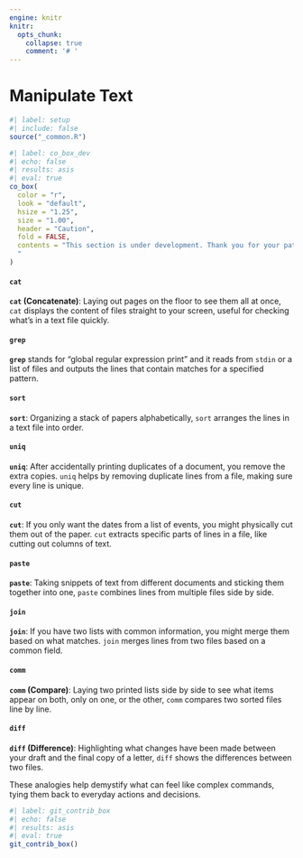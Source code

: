 ```yaml
---
engine: knitr
knitr:
  opts_chunk: 
    collapse: true
    comment: '# '
---
```


# Manipulate Text {.unnumbered}

```r
#| label: setup
#| include: false
source("_common.R")
```

```r
#| label: co_box_dev
#| echo: false
#| results: asis
#| eval: true
co_box(
  color = "r",
  look = "default", 
  hsize = "1.25", 
  size = "1.00", 
  header = "Caution", 
  fold = FALSE,
  contents = "This section is under development. Thank you for your patience.
  "
)
```

#### `cat` {#sec-cat}

**`cat` (Concatenate)**: Laying out pages on the floor to see them all at once, `cat` displays the content of files straight to your screen, useful for checking what's in a text file quickly.

#### `grep` {#sec-grep}

**`grep`** stands for "global regular expression print" and it reads from `stdin` or a list of files and outputs the lines that contain matches for a specified pattern.

#### `sort` {#sec-sort}

**`sort`**: Organizing a stack of papers alphabetically, `sort` arranges the lines in a text file into order.

#### `uniq` {#sec-uniq}

**`uniq`**: After accidentally printing duplicates of a document, you remove the extra copies. `uniq` helps by removing duplicate lines from a file, making sure every line is unique.

#### `cut` {#sec-cut}

**`cut`**: If you only want the dates from a list of events, you might physically cut them out of the paper. `cut` extracts specific parts of lines in a file, like cutting out columns of text.

#### `paste` {#sec-paste}

**`paste`**: Taking snippets of text from different documents and sticking them together into one, `paste` combines lines from multiple files side by side.

#### `join` {#sec-join}

**`join`**: If you have two lists with common information, you might merge them based on what matches. `join` merges lines from two files based on a common field.

#### `comm` {#sec-comm}

**`comm` (Compare)**: Laying two printed lists side by side to see what items appear on both, only on one, or the other, `comm` compares two sorted files line by line.

#### `diff` {#sec-diff}

**`diff` (Difference)**: Highlighting what changes have been made between your draft and the final copy of a letter, `diff` shows the differences between two files.

These analogies help demystify what can feel like complex commands, tying them back to everyday actions and decisions.


```r
#| label: git_contrib_box
#| echo: false
#| results: asis
#| eval: true
git_contrib_box()
```
